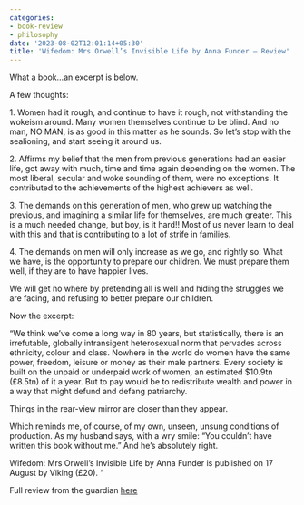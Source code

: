 ```yaml
---
categories:
- book-review
- philosophy
date: '2023-08-02T12:01:14+05:30'
title: 'Wifedom: Mrs Orwell’s Invisible Life by Anna Funder – Review'
---
```


What a book…an excerpt is below.

A few thoughts:

1\. Women had it rough, and continue to have it rough, not withstanding the wokeism around. Many women themselves continue to be blind. And no man, NO MAN, is as good in this matter as he sounds. So let’s stop with the sealioning, and start seeing it around us.

2\. Affirms my belief that the men from previous generations had an easier life, got away with much, time and time again depending on the women. The most liberal, secular and woke sounding of them, were no exceptions. It contributed to the achievements of the highest achievers as well.

3\. The demands on this generation of men, who grew up watching the previous, and imagining a similar life for themselves, are much greater. This is a much needed change, but boy, is it hard!! Most of us never learn to deal with this and that is contributing to a lot of strife in families.

4\. The demands on men will only increase as we go, and rightly so. What we have, is the opportunity to prepare our children. We must prepare them well, if they are to have happier lives.

We will get no where by pretending all is well and hiding the struggles we are facing, and refusing to better prepare our children.

Now the excerpt:

“We think we’ve come a long way in 80 years, but statistically, there is an irrefutable, globally intransigent heterosexual norm that pervades across ethnicity, colour and class. Nowhere in the world do women have the same power, freedom, leisure or money as their male partners. Every society is built on the unpaid or underpaid work of women, an estimated $10\.9tn (£8\.5tn) of it a year. But to pay would be to redistribute wealth and power in a way that might defund and defang patriarchy.

Things in the rear\-view mirror are closer than they appear.

Which reminds me, of course, of my own, unseen, unsung conditions of production. As my husband says, with a wry smile: “You couldn’t have written this book without me.” And he’s absolutely right.

Wifedom: Mrs Orwell’s Invisible Life by Anna Funder is published on 17 August by Viking (£20\). “<br>


 Full review from the guardian [here](https://www.theguardian.com/books/2023/jul/30/my-hunt-for-eileen-george-orwell-erased-wife-anna-funder?CMP=fb_gu&utm_medium=Social&utm_source=Facebook&fbclid=IwAR33MtQw8ijxHqx8Sfrltw191ZTxYmy3reBkTrpkGsDPzxXBsPFLXC07YDE#Echobox=1690730991)

<!--
post-800
https://venugvgk.wordpress.com/2023/08/02/wifedom-mrs-orwells-invisible-life-by-anna-funder-review/
-->
